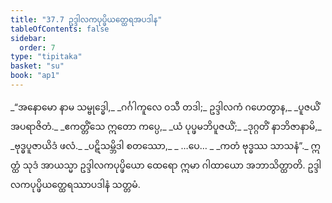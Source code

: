 ```yaml
---
title: "37.7 ဥဒ္ဒါလကပုပ္ဖိယတ္ထေရအပဒါန"
tableOfContents: false
sidebar:
  order: 7
type: "tipitaka"
basket: "su"
book: "ap1"
---
```



<DynamicBreadcrumb />

<Division number="24" book="ap1" e="ch" v="20" p="332">

<Paragraph number="4068" type="verses" book="ap1">
_“အနောမော နာမ သမ္ဗုဒ္ဓေါ,_  
_ဂင်္ဂါကူလေ ဝသီ တဒါ;_  
ဥဒ္ဒါလကံ ဂဟေတွာန,_  
_ပူဇယိံ အပရာဇိတံ._  

</Paragraph>

</Division>
<Division number="25" book="ap1" e="ch" v="20" p="333">

<Paragraph number="4069" type="verses" book="ap1">
_ဧကတ္တိံသေ ဣတော ကပ္ပေ,_  
_ယံ ပုပ္ဖမဘိပူဇယိံ;_  
_ဒုဂ္ဂတိံ နာဘိဇာနာမိ,_  
_ဗုဒ္ဓပူဇာယိဒံ ဖလံ._  

</Paragraph>

</Division>
<Division number="26" book="ap1" e="ch" v="20" p="333">

<Paragraph number="4070" type="verses" book="ap1">
_ပဋိသမ္ဘိဒါ စတဿော,_  
_ …ပေ… _  
_ကတံ ဗုဒ္ဓဿ သာသနံ”._  

</Paragraph>

<Paragraph number="4071" book="ap1">
ဣတ္ထံ သုဒံ အာယသ္မာ ဥဒ္ဒါလကပုပ္ဖိယော ထေရော ဣမာ ဂါထာယော အဘာသိတ္ထာတိ.

</Paragraph>
</Division>

<Paragraph number="4072" type="center" book="ap1">
ဥဒ္ဒါလကပုပ္ဖိယတ္ထေရဿာပဒါနံ သတ္တမံ.
</Paragraph>